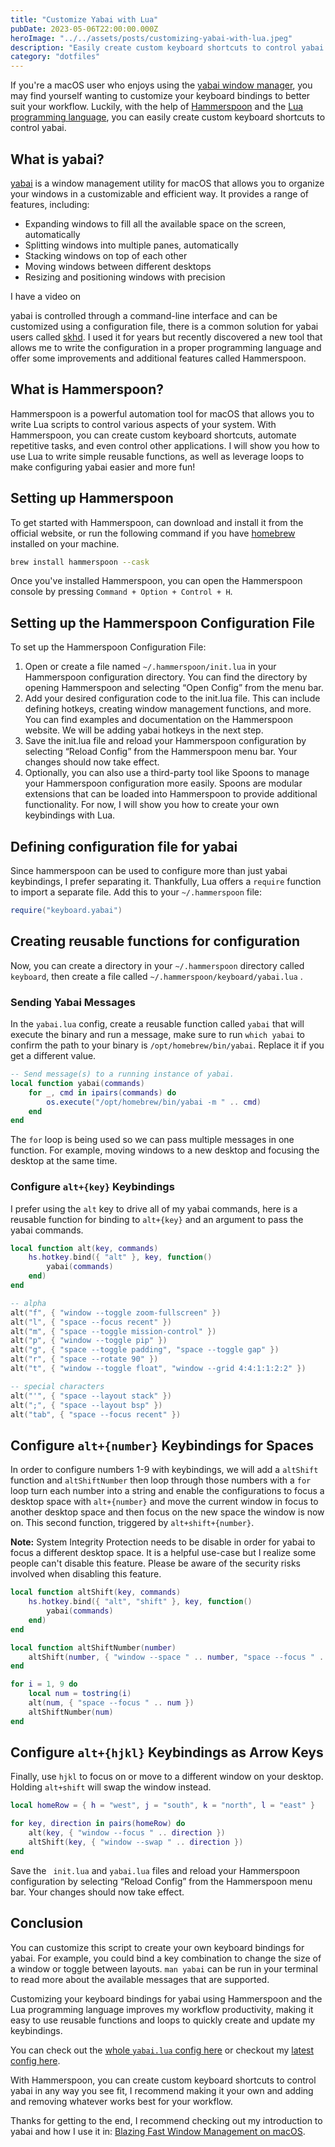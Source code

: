 ```yaml
---
title: "Customize Yabai with Lua"
pubDate: 2023-05-06T22:00:00.000Z
heroImage: "../../assets/posts/customizing-yabai-with-lua.jpeg"
description: "Easily create custom keyboard shortcuts to control yabai with Hammerspoon and the Lua programming language"
category: "dotfiles"
---
```


If you're a macOS user who enjoys using the [yabai window manager](https://duckduckgo.com/?q=yabai&ia=web), you may find yourself wanting to customize your keyboard bindings to better suit your workflow. Luckily, with the help of [Hammerspoon](https://www.hammerspoon.org/) and the [Lua programming language](https://www.lua.org/), you can easily create custom keyboard shortcuts to control yabai.

## What is yabai?

[yabai](https://github.com/koekeishiya/yabai) is a window management utility for macOS that allows you to organize your windows in a customizable and efficient way. It provides a range of features, including:

- Expanding windows to fill all the available space on the screen, automatically
- Splitting windows into multiple panes, automatically
- Stacking windows on top of each other
- Moving windows between different desktops
- Resizing and positioning windows with precision

I have a video on

yabai is controlled through a command-line interface and can be customized using a configuration file, there is a common solution for yabai users called [skhd](https://github.com/koekeishiya/skhd). I used it for years but recently discovered a new tool that allows me to write the configuration in a proper programming language and offer some improvements and additional features called Hammerspoon.

## What is Hammerspoon?

Hammerspoon is a powerful automation tool for macOS that allows you to write Lua scripts to control various aspects of your system. With Hammerspoon, you can create custom keyboard shortcuts, automate repetitive tasks, and even control other applications. I will show you how to use Lua to write simple reusable functions, as well as leverage loops to make configuring yabai easier and more fun!

## Setting up Hammerspoon

To get started with Hammerspoon, can download and install it from the official website, or run the following command if you have [homebrew](https://brew.sh/) installed on your machine.

```sh
brew install hammerspoon --cask
```

Once you've installed Hammerspoon, you can open the Hammerspoon console by pressing `Command + Option + Control + H`.

## Setting up the Hammerspoon Configuration File

To set up the Hammerspoon Configuration File:

1. Open or create a file named ﻿`~/.hammerspoon/init.lua` in your Hammerspoon configuration directory. You can find the directory by opening Hammerspoon and selecting “Open Config” from the menu bar.
2. Add your desired configuration code to the ﻿init.lua file. This can include defining hotkeys, creating window management functions, and more. You can find examples and documentation on the Hammerspoon website. We will be adding yabai hotkeys in the next step.
3. Save the ﻿init.lua file and reload your Hammerspoon configuration by selecting “Reload Config” from the Hammerspoon menu bar. Your changes should now take effect.
4. Optionally, you can also use a third-party tool like Spoons to manage your Hammerspoon configuration more easily. Spoons are modular extensions that can be loaded into Hammerspoon to provide additional functionality. For now, I will show you how to create your own keybindings with Lua.

## Defining configuration file for yabai

Since hammerspoon can be used to configure more than just yabai keybindings, I prefer separating it. Thankfully, Lua offers a `require` function to import a separate file. Add this to your `~/.hammerspoon` file:

```lua title="~/.hammerspoon/keyboard/init.lua"
require("keyboard.yabai")
```

## Creating reusable functions for configuration

Now, you can create a directory in your `~/.hammerspoon` directory called `keyboard`, then create a file called `~/.hammerspoon/keyboard/yabai.lua` .

### Sending Yabai Messages

In the `yabai.lua` config, create a reusable function called `yabai` that will execute the binary and run a message, make sure to run `which yabai` to confirm the path to your binary is `/opt/homebrew/bin/yabai`. Replace it if you get a different value.

```lua title="~/.hammerspoon/keyboard/yabai.lua"
-- Send message(s) to a running instance of yabai.
local function yabai(commands)
	for _, cmd in ipairs(commands) do
		os.execute("/opt/homebrew/bin/yabai -m " .. cmd)
	end
end
```

The `for` loop is being used so we can pass multiple messages in one function. For example, moving windows to a new desktop and focusing the desktop at the same time.

### Configure `alt+{key}` Keybindings

I prefer using the `alt` key to drive all of my yabai commands, here is a reusable function for binding to `alt+{key}` and an argument to pass the yabai commands.

```lua title="~/.hammerspoon/keyboard/yabai.lua"
local function alt(key, commands)
	hs.hotkey.bind({ "alt" }, key, function()
		yabai(commands)
	end)
end

-- alpha
alt("f", { "window --toggle zoom-fullscreen" })
alt("l", { "space --focus recent" })
alt("m", { "space --toggle mission-control" })
alt("p", { "window --toggle pip" })
alt("g", { "space --toggle padding", "space --toggle gap" })
alt("r", { "space --rotate 90" })
alt("t", { "window --toggle float", "window --grid 4:4:1:1:2:2" })

-- special characters
alt("'", { "space --layout stack" })
alt(";", { "space --layout bsp" })
alt("tab", { "space --focus recent" })
```

## Configure `alt+{number}` Keybindings for Spaces

In order to configure numbers 1-9 with keybindings, we will add a `altShift` function and `altShiftNumber` then loop through those numbers with a `for` loop turn each number into a string and enable the configurations to focus a desktop space with `alt+{number}` and move the current window in focus to another desktop space and then focus on the new space the window is now on. This second function, triggered by `alt+shift+{number}`.

**Note:** System Integrity Protection needs to be disable in order for yabai to focus a different desktop space. It is a helpful use-case but I realize some people can't disable this feature. Please be aware of the security risks involved when disabling this feature.

```lua title="~/.hammerspoon/keyboard/yabai.lua"
local function altShift(key, commands)
	hs.hotkey.bind({ "alt", "shift" }, key, function()
		yabai(commands)
	end)
end

local function altShiftNumber(number)
	altShift(number, { "window --space " .. number, "space --focus " .. number })
end

for i = 1, 9 do
	local num = tostring(i)
	alt(num, { "space --focus " .. num })
	altShiftNumber(num)
end
```

## Configure `alt+{hjkl}` Keybindings as Arrow Keys

Finally, use `hjkl` to focus on or move to a different window on your desktop. Holding `alt+shift` will swap the window instead.

```lua title="~/.hammerspoon/keyboard/yabai.lua"
local homeRow = { h = "west", j = "south", k = "north", l = "east" }

for key, direction in pairs(homeRow) do
	alt(key, { "window --focus " .. direction })
	altShift(key, { "window --swap " .. direction })
end
```

Save the ` init.lua` and `yabai.lua` files and reload your Hammerspoon configuration by selecting “Reload Config” from the Hammerspoon menu bar. Your changes should now take effect.

## Conclusion

You can customize this script to create your own keyboard bindings for yabai. For example, you could bind a key combination to change the size of a window or toggle between layouts. `man yabai` can be run in your terminal to read more about the available messages that are supported.

Customizing your keyboard bindings for yabai using Hammerspoon and the Lua programming language improves my workflow productivity, making it easy to use reusable functions and loops to quickly create and update my keybindings.

You can check out the [whole `yabai.lua` config here](https://github.com/joshmedeski/dotfiles/blob/a1713162226f770fdd27178947fefbdefc6fff2f/.hammerspoon/keyboard/yabai.lua#L12) or checkout my [latest config here](https://github.com/joshmedeski/dotfiles/blob/main/.hammerspoon/keyboard/yabai.lua).

With Hammerspoon, you can create custom keyboard shortcuts to control yabai in any way you see fit, I recommend making it your own and adding and removing whatever works best for your workflow.

Thanks for getting to the end, I recommend checking out my introduction to yabai and how I use it in: [Blazing Fast Window Management on macOS](/posts/blazing-fast-window-management-on-macos/).

